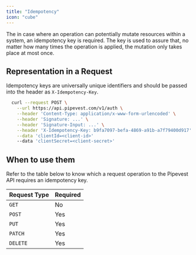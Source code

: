 ```yaml
---
title: "Idempotency"
icon: "cube"
---
```


The in case where an operation can potentially mutate resources within a system, an idempotency key is required.
The key is used to assure that, no matter how many times the operation is applied, the mutation only takes place at most once.

## Representation in a Request

Idempotency keys are universally unique identifiers and should be passed into the header as `X-Idempotency-Key`.

```bash
  curl --request POST \
    --url https://api.pipevest.com/v1/auth \
    --header 'Content-Type: application/x-www-form-urlencoded' \
    --header 'Signature: ...' \
    --header 'Signature-Input: ...' \
    --header 'X-Idempotency-Key: b9fa7097-befa-4869-a91b-a7f79400d917' \
    --data 'clientId=<client-id>'
    --data 'clientSecret=<client-secret>'
```

## When to use them

Refer to the table below to know which a request operation to the Pipevest API requires an idempotency key.

| Request Type | Required |
| ------------ | -------- |
| `GET`        | No       |
| `POST`       | Yes      |
| `PUT`        | Yes      |
| `PATCH`      | Yes      |
| `DELETE`     | Yes      |
